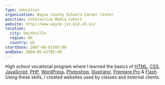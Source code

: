 ```yaml
---
type: education
organization: Wayne County Schools Career Center
position: Interactive Media Cohort
website: http://www.wayne-jvs.k12.oh.us/
location:
  city: Smithville
  region: OH
  country: US
startDate: 2007-08-01T05:00
endDate: 2009-05-01T05:00
---
```


High school vocational program where I learned the basics of
<a href="https://en.wikipedia.org/wiki/HTML5">HTML</a>,
<a href="https://en.wikipedia.org/wiki/Cascading_Style_Sheets">CSS</a>,
<a href="https://en.wikipedia.org/wiki/JavaScript">JavaScript</a>,
<a href="https://php.net/">PHP</a>,
<a href="http://wordpress.org/">WordPress</a>,
<a href="https://en.wikipedia.org/wiki/Adobe_Photoshop">Photoshop</a>,
<a href="https://en.wikipedia.org/wiki/Adobe_Illustrator">Illustrator</a>,
<a href="https://en.wikipedia.org/wiki/Adobe_Premiere_Pro">Premiere Pro</a>
&amp;
<a href="https://en.wikipedia.org/wiki/Adobe_Flash">Flash</a>.
Using these skills, I created websites used by classes and external clients.
